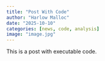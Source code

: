```yaml
---
title: "Post With Code"
author: "Harlow Malloc"
date: "2025-10-10"
categories: [news, code, analysis]
image: "image.jpg"
---
```


This is a post with executable code.
